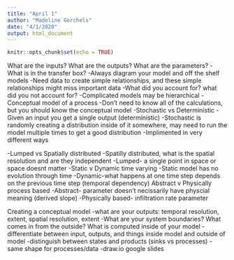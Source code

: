 ```yaml
---
title: "April 1"
author: "Madeline Gorchels"
date: "4/1/2020"
output: html_document
---
```


```r
knitr::opts_chunk$set(echo = TRUE)
```

What are the inputs? What are the outputs? What are the parameters?
-What is in the transfer box?
-Always diagram your model and off the shelf models
-Need data to create simple relationships, and these simple relationships might miss important data 
-What did you account for? what did you not account for?
-Complicated models may be hierarchical 
-Conceptual model of a process 
-Don't need to know all of the calculations, but you should know the conceptual model
-Stochastic vs Deterministic
  -Given an input you get a single output (deterministic)
  -Stochastic is randomly creating a distribution inside of it somewhere, may need to run the model multiple times to get a good distribution
    -Implimented in very different ways
    
-Lumped vs Spatially distributed
  -Spatilly distributed, what is the spatial resolution and are they independent 
  -Lumped- a single point in space or space doesnt matter
-Static v Dynamic time varying
  -Static model has no evolution through time
  -Dynamic-what happens at one time step depends on the previous time step (temporal dependency)
Abstract v Physically process based
-Abstract- parameter doesn't necissarily have physcial meaning (derived slope)
-Physically based- infiltration rate parameter 

Creating a conceptual model
-what are your outputs: temporal resolution, extent, spatial resolution, extent 
-What are your system boundaries? What comes in from the outside? What is computed inside of your model
-differentiate between input, outputs, and things inside model and outside of model
-distinguish between states and products (sinks vs processes)
-same shape for processes/data
-draw.io google slides 